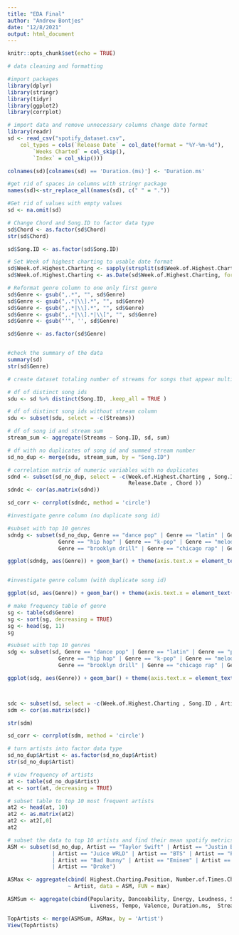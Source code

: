 ```yaml
---
title: "EDA Final"
author: "Andrew Bontjes"
date: "12/8/2021"
output: html_document
---
```


```r
knitr::opts_chunk$set(echo = TRUE)
```


```r
# data cleaning and formatting

#import packages
library(dplyr)
library(stringr)
library(tidyr)
library(ggplot2)
library(corrplot)

# import data and remove unnecessary columns change date format
library(readr)
sd <- read_csv("spotify_dataset.csv", 
    col_types = cols(`Release Date` = col_date(format = "%Y-%m-%d"), 
        `Weeks Charted` = col_skip(),
        `Index` = col_skip()))

colnames(sd)[colnames(sd) == 'Duration.(ms)'] <- 'Duration.ms'

#get rid of spaces in columns with stringr package
names(sd)<-str_replace_all(names(sd), c(" " = "."))

#Get rid of values with empty values
sd <- na.omit(sd)

# Change Chord and Song.ID to factor data type
sd$Chord <- as.factor(sd$Chord)
str(sd$Chord)

sd$Song.ID <- as.factor(sd$Song.ID)

# Set Week of highest charting to usable date format
sd$Week.of.Highest.Charting <- sapply(strsplit(sd$Week.of.Highest.Charting, "--"), head, 1)
sd$Week.of.Highest.Charting <- as.Date(sd$Week.of.Highest.Charting, format = "%Y-%m-%d")

# Reformat genre column to one only first genre
sd$Genre <- gsub(",.*", "", sd$Genre)
sd$Genre <- gsub(",.*|\\].*", "", sd$Genre)
sd$Genre <- gsub(",.*|\\].*", "", sd$Genre)
sd$Genre <- gsub(",.*|\\].*|\\[", "", sd$Genre)
sd$Genre <- gsub("'", '', sd$Genre)

sd$Genre <- as.factor(sd$Genre)


#check the summary of the data
summary(sd)
str(sd$Genre)

```

```r
# create dataset totaling number of streams for songs that appear multiple times

# df of distinct song ids
sdu <- sd %>% distinct(Song.ID, .keep_all = TRUE )

# df of distinct song ids without stream column
sdu <- subset(sdu, select = -c(Streams))

# df of song id and stream sum
stream_sum <- aggregate(Streams ~ Song.ID, sd, sum)

# df with no duplicates of song id and summed stream number
sd_no_dup <- merge(sdu, stream_sum, by = "Song.ID")

# correlation matrix of numeric variables with no duplicates
sdnd <- subset(sd_no_dup, select = -c(Week.of.Highest.Charting , Song.ID , Artist,  Song.Name , Genre ,
                                      Release.Date , Chord ))
sdndc <- cor(as.matrix(sdnd))

sd_corr <- corrplot(sdndc, method = 'circle')

#investigate genre column (no duplicate song id)

#subset with top 10 genres
sdndg <- subset(sd_no_dup, Genre == "dance pop" | Genre == "latin" | Genre == "pop" | Genre == "atl hip hop" | 
                Genre == "hip hop" | Genre == "k-pop" | Genre == "melodic rap" | 
                Genre == "brooklyn drill" | Genre == "chicago rap" | Genre == "canadian pop" )

ggplot(sdndg, aes(Genre)) + geom_bar() + theme(axis.text.x = element_text(angle = 45, vjust = 0.5, hjust=1))



```

```r
#investigate genre column (with duplicate song id)

ggplot(sd, aes(Genre)) + geom_bar() + theme(axis.text.x = element_text(angle = 45, vjust = 0.5, hjust=1))

# make frequency table of genre
sg <- table(sd$Genre)
sg <- sort(sg, decreasing = TRUE)
sg <- head(sg, 11)
sg

#subset with top 10 genres
sdg <- subset(sd, Genre == "dance pop" | Genre == "latin" | Genre == "pop" | Genre == "atl hip hop" | 
                Genre == "hip hop" | Genre == "k-pop" | Genre == "melodic rap" | 
                Genre == "brooklyn drill" | Genre == "chicago rap" | Genre == "canadian pop" )

ggplot(sdg, aes(Genre)) + geom_bar() + theme(axis.text.x = element_text(angle = 45, vjust = 0.5, hjust=1))




```

```r
sdc <- subset(sd, select = -c(Week.of.Highest.Charting , Song.ID , Artist,  Song.Name , Genre , Release.Date , Chord ))
sdm <- cor(as.matrix(sdc))

str(sdm)

sd_corr <- corrplot(sdm, method = 'circle')


```

```r
# turn artists into factor data type
sd_no_dup$Artist <- as.factor(sd_no_dup$Artist)
str(sd_no_dup$Artist)

# view frequency of artists
at <- table(sd_no_dup$Artist)
at <- sort(at, decreasing = TRUE)

# subset table to top 10 most frequent artists
at2 <- head(at, 10)
at2 <- as.matrix(at2)
at2 <- at2[,0] 
at2

# subset the data to top 10 artists and find their mean spotify metrics
ASM <- subset(sd_no_dup, Artist == "Taylor Swift" | Artist == "Justin Bieber" | Artist == "Lil Uzi Vert"
              | Artist == "Juice WRLD" | Artist == "BTS" | Artist == "Pop Smoke"
              | Artist == "Bad Bunny" | Artist == "Eminem" | Artist == "The Weeknd"
              | Artist == "Drake")

ASMax <- aggregate(cbind( Highest.Charting.Position, Number.of.Times.Charted, Artist.Followers)
                   ~ Artist, data = ASM, FUN = max)

ASMSum <- aggregate(cbind(Popularity, Danceability, Energy, Loudness, Speechiness, Acousticness,
                          Liveness, Tempo, Valence, Duration.ms,  Streams) ~ Artist, data = ASM, FUN = sum)

TopArtists <- merge(ASMSum, ASMax, by = 'Artist')
View(TopArtists)

```









